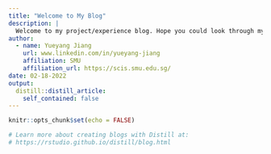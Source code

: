 ```yaml
---
title: "Welcome to My Blog"
description: |
  Welcome to my project/experience blog. Hope you could look through my experience to have a quick review of me!
author:
  - name: Yueyang Jiang 
    url: www.linkedin.com/in/yueyang-jiang
    affiliation: SMU
    affiliation_url: https://scis.smu.edu.sg/
date: 02-18-2022
output:
  distill::distill_article:
    self_contained: false
---
```


```r
knitr::opts_chunk$set(echo = FALSE)

# Learn more about creating blogs with Distill at:
# https://rstudio.github.io/distill/blog.html

```



